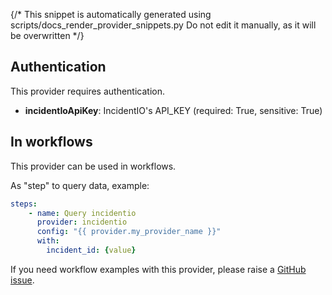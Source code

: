 {/* This snippet is automatically generated using scripts/docs_render_provider_snippets.py 
Do not edit it manually, as it will be overwritten */}

## Authentication
This provider requires authentication.
- **incidentIoApiKey**: IncidentIO's API_KEY (required: True, sensitive: True)


## In workflows

This provider can be used in workflows.


As "step" to query data, example:
```yaml
steps:
    - name: Query incidentio
      provider: incidentio
      config: "{{ provider.my_provider_name }}"
      with:
        incident_id: {value}  
```





If you need workflow examples with this provider, please raise a [GitHub issue](https://github.com/keephq/keep/issues).

